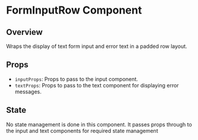 

<Meta of={FormInputRowStories.default} />

# FormInputRow Component

## Overview

Wraps the display of text form input and error text in a padded row layout. 


## Props
- `inputProps`: Props to pass to the input component.
- `textProps`: Props to pass to the text component for displaying error messages.


## State

No state management is done in this component. It passes props through to the input and text components for required state management

<Canvas of={FormInputRowStories.WithError}/>
